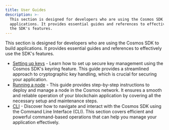 ```yaml
---
title: User Guides
description: >-
  This section is designed for developers who are using the Cosmos SDK to build
  applications. It provides essential guides and references to effectively use
  the SDK's features.
---
```


This section is designed for developers who are using the Cosmos SDK to build applications. It provides essential guides and references to effectively use the SDK's features.

* [Setting up keys](/docs/sdk/v0.50/run-node/keyring) - Learn how to set up secure key management using the Cosmos SDK's keyring feature. This guide provides a streamlined approach to cryptographic key handling, which is crucial for securing your application.
* [Running a node](/docs/sdk/v0.50/run-node/run-node) - This guide provides step-by-step instructions to deploy and manage a node in the Cosmos network. It ensures a smooth and reliable operation of your blockchain application by covering all the necessary setup and maintenance steps.
* [CLI](/docs/sdk/v0.50/run-node/interact-node) - Discover how to navigate and interact with the Cosmos SDK using the Command Line Interface (CLI). This section covers efficient and powerful command-based operations that can help you manage your application effectively.

